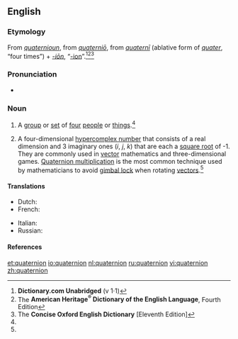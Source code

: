 ==English==
{{wikipedia}}

===Etymology===
From {{ME.}} ''[[quaternioun#Middle English|quaternioun]]'', from {{LL.}} ''[[quaternio#Latin|quaterniō]]'', from ''[[quaterni#Latin|quaternī]]'' (ablative form of ''[[quater#Latin|quater]]'', “four times”) + ''[[-ion#Latin|-iōn]]'', “[[-ion#English|-ion]]”.<ref name="D.C-etym">'''Dictionary.com Unabridged''' (v 1·1)</ref><ref name="AHD-etym">The '''American Heritage<sup>®</sup> Dictionary of the English Language''', Fourth Edition</ref><ref name="COED-etym&sense">The '''Concise Oxford English Dictionary''' [Eleventh Edition]</ref>

===Pronunciation===
* {{a|RP}} {{IPA|/kwɒˈtɜːniɒn/}}

===Noun===
{{en-noun}}

# A [[group]] or [[set]] of [[four]] [[people]] or [[thing]]s.<ref name="COED-etym&sense"/>
# {{context|mathematics}} A four-dimensional [[hypercomplex number]] that consists of a real dimension and 3 imaginary ones (''i'', ''j'', ''k'') that are each a [[square root]] of -1. They are commonly used in [[vector]] mathematics and three-dimensional games. [[Quaternion multiplication]] is the most common technique used by mathematicians to avoid [[gimbal lock]] when rotating [[vector]]s.<ref name="COED-etym&sense"/>

====Translations====
{{trans-top|Mathematical sense}}
*Dutch: {{t+|nl|quaternion|n}}
*French: {{t|fr|quaternion|m}}
{{trans-mid}}
*Italian: {{t|it|quaternione|m}}
*Russian: {{t|ru|кватернион|m}}
{{trans-bottom}}

====References====
<references/>

[[et:quaternion]]
[[io:quaternion]]
[[nl:quaternion]]
[[ru:quaternion]]
[[vi:quaternion]]
[[zh:quaternion]]
